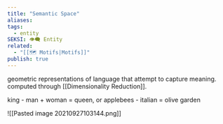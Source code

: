```yaml
---
title: "Semantic Space"
aliases: 
tags:
  - entity
SEKSI: 👁️‍🗨️ Entity
related:
  - "[[🗺️ Motifs|Motifs]]"
publish: true
---
```

geometric representations of language that attempt to capture meaning. computed through [[Dimensionality Reduction]].

king - man + woman = queen, or
applebees - italian = olive garden

![[Pasted image 20210927103144.png]]
